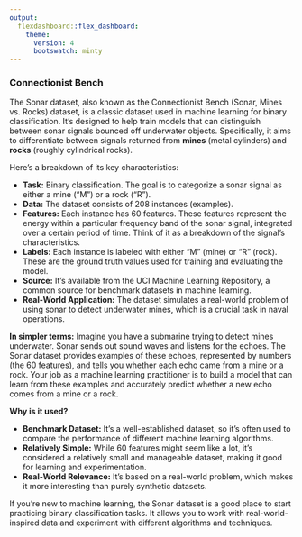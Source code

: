 ```yaml
---
output:
  flexdashboard::flex_dashboard:
    theme: 
      version: 4
      bootswatch: minty
---
```


### Connectionist Bench

The Sonar dataset, also known as the Connectionist Bench (Sonar, Mines vs. Rocks) dataset, is a classic dataset used in machine learning for binary classification.  It's designed to help train models that can distinguish between sonar signals bounced off underwater objects.  Specifically, it aims to differentiate between signals returned from **mines** (metal cylinders) and **rocks** (roughly cylindrical rocks).

Here's a breakdown of its key characteristics:

* **Task:** Binary classification.  The goal is to categorize a sonar signal as either a mine ("M") or a rock ("R").
* **Data:** The dataset consists of 208 instances (examples).
* **Features:** Each instance has 60 features.  These features represent the energy within a particular frequency band of the sonar signal, integrated over a certain period of time.  Think of it as a breakdown of the signal's characteristics.
* **Labels:** Each instance is labeled with either "M" (mine) or "R" (rock).  These are the ground truth values used for training and evaluating the model.
* **Source:** It's available from the UCI Machine Learning Repository, a common source for benchmark datasets in machine learning.
* **Real-World Application:**  The dataset simulates a real-world problem of using sonar to detect underwater mines, which is a crucial task in naval operations.

**In simpler terms:** Imagine you have a submarine trying to detect mines underwater.  Sonar sends out sound waves and listens for the echoes.  The Sonar dataset provides examples of these echoes, represented by numbers (the 60 features), and tells you whether each echo came from a mine or a rock.  Your job as a machine learning practitioner is to build a model that can learn from these examples and accurately predict whether a new echo comes from a mine or a rock.

**Why is it used?**

* **Benchmark Dataset:** It's a well-established dataset, so it's often used to compare the performance of different machine learning algorithms.
* **Relatively Simple:** While 60 features might seem like a lot, it's considered a relatively small and manageable dataset, making it good for learning and experimentation.
* **Real-World Relevance:**  It's based on a real-world problem, which makes it more interesting than purely synthetic datasets.

If you're new to machine learning, the Sonar dataset is a good place to start practicing binary classification tasks.  It allows you to work with real-world-inspired data and experiment with different algorithms and techniques.

